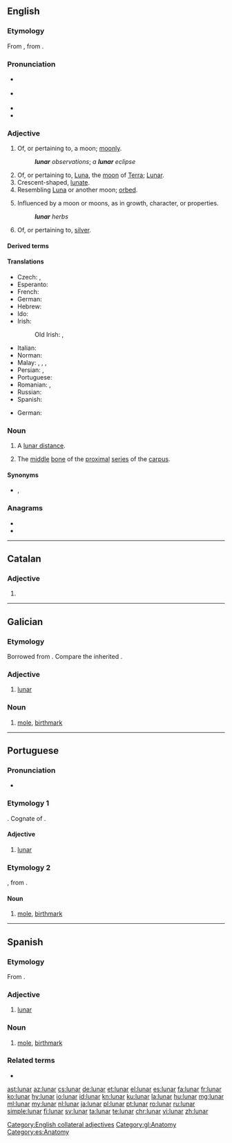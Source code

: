 ==English==

===Etymology===
{{PIE root|en|lewk}}
From {{etyl|frm|en}} {{m|frm|lunaire}}, from {{etyl|la|en}} {{m|la|lūnāris}}.

===Pronunciation===
* {{a|UK}} {{IPA|/ˈluː.nə/|lang=en}}
* {{a|US}} {{IPA|/ˈlu.nɚ/|lang=en}}
* {{audio|en-us-lunar.ogg|Audio (US)|lang=en}}
* {{rhymes|uːnə(r)|lang=en}}

===Adjective===
{{en-adj|-}}

# Of, or pertaining to, a moon; [[moonly]].
#: '''''lunar''' observations''; ''a '''lunar''' eclipse''
# Of, or pertaining to, [[Luna]], the [[moon]] of [[Terra]]; [[Lunar]].
# Crescent-shaped, [[lunate]].
# Resembling [[Luna]] or another moon; [[orbed]].
#: {{rfquotek|Dryden}}
# Influenced by a moon or moons, as in growth, character, or properties.
#: '''''lunar''' herbs''
#: {{rfquotek|Francis Bacon}}
# {{lb|en|alchemy}} Of, or pertaining to, [[silver]].

====Derived terms====
{{der3|title=Terms derived from ''lunar''
|[[lunacy]]
|[[lunate]]
|[[lunar caustic]]
|[[lunar cycle]]
|[[lunar distance]]
|[[lunar lifeboat]]
|[[lunar module]]
|[[lunar month]]
|[[lunar node]]
|[[lunar observation]]
|[[lunar orbit]]
|[[lunar year]]
|lang=en}}

====Translations====
{{trans-top|of, or pertaining to, the moon}}
* Czech: {{t+|cs|lunární}}, {{t+|cs|měsíční}}
* Esperanto: {{t|eo|luna}}
* French: {{t+|fr|lunaire}}
* German: {{t+|de|lunar}}
* Hebrew: {{t|he|יְרֵחִי|tr=y'rekhi|sc=Hebr}}
* Ido: {{t+|io|lunala}}
* Irish: {{t|ga|éascaí}}
*: Old Irish: {{t|sga|éscaide}}, {{t|sga|éscamail}}
{{trans-mid}}
* Italian: {{t+|it|lunare}}
* Norman: {{t|nrf|leunaithe}}
* Malay: {{t+|ms|bulan}}, {{t|ms|kebulanan}}, {{t|ms|cendera}}, {{t|ms|qamari}}
* Persian: {{t+|fa|قمری|tr=qamari|sc=fa-Arab}}, {{t|fa|مهشیدی|tr=mahšidi|sc=fa-Arab}}
* Portuguese: {{t+|pt|lunar|m|f}}
* Romanian: {{t+|ro|lunar|m}}, {{t|ro|lunară|f}}
* Russian: {{t+|ru|лу́нный}}
* Spanish: {{t+|es|lunar|m|f}}
{{trans-bottom}}

{{trans-top|crescent shaped, lunate}}
{{trans-mid}}
{{trans-bottom}}

{{trans-top|of, or pertaining to, silver}}
{{trans-mid}}
{{trans-bottom}}

{{checktrans-top}}
* German: {{t-check|de|Mond-}}
{{trans-mid}}
{{trans-bottom}}

[[Category:English collateral adjectives‎]]

===Noun===
{{en-noun}}

# {{lb|en|astronomy}} A [[lunar distance]].
# {{lb|en|anatomy}} The [[middle]] [[bone]] of the [[proximal]] [[series]] of the [[carpus]].

====Synonyms====
* {{sense|bone}} {{l|en|intermedium}}, {{l|en|semilunar}}

{{Webster 1913}}

===Anagrams===
* {{l|en|ulnar}}
* {{l|en|urnal}}

----

==Catalan==

===Adjective===
{{ca-adj|mf}}

# {{l|en|lunar}}
----
==Galician==

===Etymology===
Borrowed from {{etyl|la|gl}} {{m|la|lūnāris}}. Compare the inherited {{m|gl|luar}}.

===Adjective===
{{gl-adj|pl=lunares}}

# [[#English|lunar]]

===Noun===
{{gl-noun|m|lunares}}

# [[mole]], [[birthmark]]

[[Category:gl:Anatomy]]

----

==Portuguese==

===Pronunciation===
* {{a|PT}} {{IPA|/luˈnaɾ/|lang=pt}}

===Etymology 1===
{{bor|pt|la|lūnāris}}. Cognate of {{m|pt|luar}}.

====Adjective====
{{pt-adj|pl=lunares}}

# [[#English|lunar]]

===Etymology 2===
{{bor|pt|es|lunar}}, from {{der|pt|la|lūnāris}}.

====Noun====
{{pt-noun|m|es}}

# [[mole]], [[birthmark]]

{{catlangname|pt|terms with multiple etymologies}}

----

==Spanish==

===Etymology===
From {{etyl|la|es}} {{m|la|lūnāris}}.

===Adjective===
{{es-adj|pl=lunares}}

# [[#English|lunar]]

===Noun===
{{es-noun|m|es}}

# [[mole]], [[birthmark]]

===Related terms===
* {{l|es|luna}}

[[Category:es:Anatomy]]

[[ast:lunar]]
[[az:lunar]]
[[cs:lunar]]
[[de:lunar]]
[[et:lunar]]
[[el:lunar]]
[[es:lunar]]
[[fa:lunar]]
[[fr:lunar]]
[[ko:lunar]]
[[hy:lunar]]
[[io:lunar]]
[[id:lunar]]
[[kn:lunar]]
[[ku:lunar]]
[[la:lunar]]
[[hu:lunar]]
[[mg:lunar]]
[[ml:lunar]]
[[my:lunar]]
[[nl:lunar]]
[[ja:lunar]]
[[pl:lunar]]
[[pt:lunar]]
[[ro:lunar]]
[[ru:lunar]]
[[simple:lunar]]
[[fi:lunar]]
[[sv:lunar]]
[[ta:lunar]]
[[te:lunar]]
[[chr:lunar]]
[[vi:lunar]]
[[zh:lunar]]